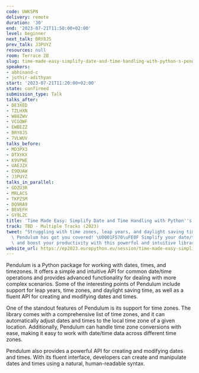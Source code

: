 ```yaml
---
code: UWKSPN
delivery: remote
duration: '30'
end: '2023-07-21T11:50:00+02:00'
level: beginner
next_talk: BRY8JS
prev_talk: J3PUYZ
resources: null
room: Terrace 2B
slug: time-made-easy-simplify-date-and-time-handling-with-python-s-pendulum
speakers:
- abhinand-c
- jothir-adithyan
start: '2023-07-21T11:20:00+02:00'
state: confirmed
submission_type: Talk
talks_after:
- DE3XED
- TZLHXN
- WB8ZWV
- VCGQWF
- EWBEZZ
- BRY8JS
- 7VLWUV
talks_before:
- MD3PX3
- DTXYKX
- K9VPWE
- UAEJZX
- E9QUAW
- J3PUYZ
talks_in_parallel:
- GDZU3R
- MRLACS
- TKPZSM
- DQ9RA9
- BEVEFH
- GY9LZC
title: 'Time Made Easy: Simplify Date and Time Handling with Python''s Pendulum'
track: TBD - Multiple Tracks (2023)
tweet: "Struggling with time zones, leap years, and daylight saving time in Python?\
  \ Pendulum has got you covered! \U0001F570\uFE0F Simplify your date/time operations\
  \ and boost your productivity with this powerful and intuitive library."
website_url: https://ep2023.europython.eu/session/time-made-easy-simplify-date-and-time-handling-with-python-s-pendulum
---
```


Pendulum is a Python package for working with dates, times, and timezones. It offers a simple and intuitive API for common date/time operations and provides advanced functionality for dealing with more complex scenarios. Some of the interesting points of Pendulum include support for leap years, time zones, and daylight saving time, as well as a fluent API for creating and modifying dates and times.

One of the standout features of Pendulum is its support for time zones. The library comes with a comprehensive list of time zones, and it can automatically adjust dates and times to the local time zone of a given location. Additionally, Pendulum can handle time zone conversions with ease, making it easy to work with date/time data across different time zones.

Pendulum also provides a powerful API for creating and modifying dates and times. With its fluent interface, developers can create and manipulate dates and times using a natural, human-readable syntax.
